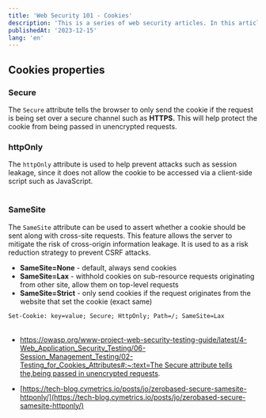 ```yaml
---
title: 'Web Security 101 - Cookies'
description: 'This is a series of web security articles. In this article, I will explain what I learned about cookies. And how they work with XSS and CSRF.'
publishedAt: '2023-12-15'
lang: 'en'
---
```


## Cookies properties

### Secure

The `Secure` attribute tells the browser to only send the cookie if the request is being set over a secure channel such as **HTTPS.** This will help protect the cookie from being passed in unencrypted requests.

<Table
  colTitles={['Secure: true', 'Secure: false']}
  rowTitles={[
    'Will a browser send the cookie if the request url is start with http?',
  ]}
  rows={[['no', 'yes']]}
/>

### httpOnly

The `httpOnly` attribute is used to help prevent attacks such as session leakage, since it does not allow the cookie to be accessed via a client-side script such as JavaScript.

<Table
  colTitles={['httpOnly: true', 'httpOnly: false']}
  rowTitles={['Can a user assess the cookie with document.cookie?']}
  rows={[['no', 'yes']]}
/>

### SameSite

The `SameSite` attribute can be used to assert whether a cookie should be sent along with cross-site requests. This feature allows the server to mitigate the risk of cross-origin information leakage. It is used to as a risk reduction strategy to prevent CSRF attacks.

- **SameSite=None** - default, always send cookies
- **SameSite=Lax** - withhold cookies on sub-resource requests originating from other site, allow them on top-level requests
- **SameSite=Strict** - only send cookies if the request originates from the website that set the cookie (exact same)

`Set-Cookie: key=value; Secure; HttpOnly; Path=/; SameSite=Lax`

<Table
  colTitles={['SameSite: Strict', 'SameSite: Lax', 'SameSite: None']}
  rowTitles={[
    'If the cookie set by https://yenting.me, can https://attacker.com access the cooke?',
    'If the cookie set by https://yenting.me, can https://blog.yenting.me access the cooke?',
    'If the cookie set by https://yenting.me, can https://yenting.me/posts access the cooke?',
    'If the cookie set by https://yenting.me, can https://yenting.me access the cooke?',
  ]}
  rows={[
    ['No', 'No', 'Yes'],
    ['No', 'Yes', 'Yes'],
    ['No', 'Yes', 'Yes'],
    ['Yes', 'Yes', 'Yes'],
  ]}
/>

- [https://owasp.org/www-project-web-security-testing-guide/latest/4-Web_Application_Security_Testing/06-Session_Management_Testing/02-Testing_for_Cookies_Attributes#:~:text=The Secure attribute tells the,being passed in unencrypted requests](https://owasp.org/www-project-web-security-testing-guide/latest/4-Web_Application_Security_Testing/06-Session_Management_Testing/02-Testing_for_Cookies_Attributes#:~:text=The%20Secure%20attribute%20tells%20the,being%20passed%20in%20unencrypted%20requests).

- [https://tech-blog.cymetrics.io/posts/jo/zerobased-secure-samesite-httponly/](https://tech-blog.cymetrics.io/posts/jo/zerobased-secure-samesite-httponly/)
